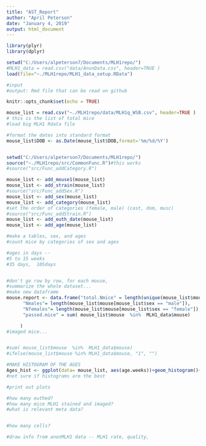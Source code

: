 ```yaml
---
title: "AST_Report"
author: "April Peterson"
date: "January 4, 2019"
output: html_document
---
```




```r
library(plyr)
library(dplyr)

setwd("C:/Users/alpeterson7/Documents/MLH1repo/")
#MLH1_data = read.csv("data/AnonData.csv", header=TRUE )
load(file="~./MLH1repo/MLH1_data_setup.RData")

#input
#output: Rmd file that can be read on github

knitr::opts_chunk$set(echo = TRUE)

mouse_list = read.csv("~./MLH1repo/data/MLH1q_WSB.csv", header=TRUE )
# this is the list of total mice
#load big MLH1 Rdata file

#format the dates into standard format
mouse_list$DOB <- as.Date(mouse_list$DOB,format='%m/%d/%Y')


setwd("C:/Users/alpeterson7/Documents/MLH1repo/")
source("~./MLH1repo/src/CommonFunc.R")#this works
#source("src/Func_addCategory.R")

mouse_list <- add_mouse1(mouse_list)
mouse_list <- add_strain(mouse_list)
#source("src/Func_addSex.R")
mouse_list <- add_sex(mouse_list)
mouse_list <- add_category(mouse_list)
#set the order of categories (female, male) (cast, dom, musc)
#source("src/Func_addStrain.R")
mouse_list <- add_euth_date(mouse_list)
mouse_list <- add_age(mouse_list)

```



```r
#make a tables, sex, and ages
#count mice by categories of sex and ages

#ages in days -- 
#5 to 15 weeks
#35 days,  105days


#don't go row by row, for each mouse, 
#summarize the whole dataset...
#make new dataframe
mouse.report <- data.frame("total.Nmice" = length(unique(mouse_list$mouse)), 
      "Nmales"= length(mouse_list$mouse[mouse_list$sex == "male"]),
      "Nfemales"= length(mouse_list$mouse[mouse_list$sex == "female"]),
      "passed.mice" = sum( mouse_list$mouse  %in%  MLH1_data$mouse)

     )
#imaged mice...


#sum( mouse_list$mouse  %in%  MLH1_data$mouse)
#ifelse(mouse_list$mouse %in% MLH1_data$mouse, "1", "")


```




```r
#MAKE HISTOGRAM OF THE AGES 
Ages_hist <- ggplot(data= mouse_list, aes(age.weeks))+geom_histogram()+facet_wrap(~sex)
#not sure if histograms are the best

```



```r
#print out plots


```


```r
#how many euthed?
#how many mice MLH1 stained and imaged?
#what is relevant meta data?


#how many cells?

#draw info from anonMLH1 data -- MLH1 rate, quality,

```

